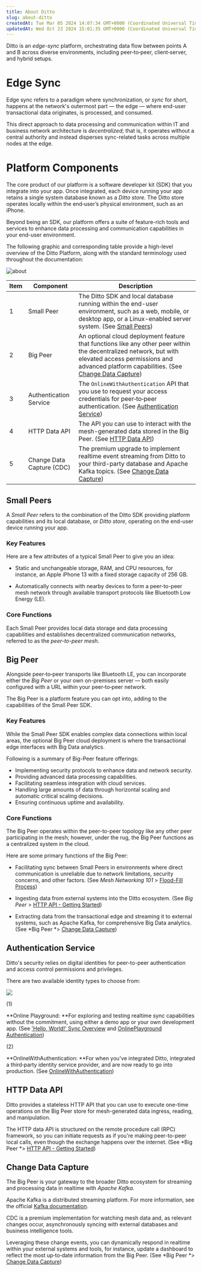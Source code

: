 ```yaml
---
title: About Ditto
slug: about-ditto
createdAt: Tue Mar 05 2024 14:07:34 GMT+0000 (Coordinated Universal Time)
updatedAt: Wed Oct 23 2024 15:01:35 GMT+0000 (Coordinated Universal Time)
---
```


Ditto is an *edge-sync* platform, orchestrating data flow between points A and B across diverse environments, including peer‑to‑peer, client‑server, and hybrid setups. 

# Edge Sync

Edge sync refers to a paradigm where synchronization, or *sync* for short, happens at the network's outermost part — the edge — where end-user transactional data originates, is processed, and consumed.

This direct approach to data processing and communication within IT and business network architecture is *decentralized*; that is, it operates without a central authority and instead disperses sync-related tasks across multiple nodes at the edge.

# Platform Components

The core product of our platform is a software developer kit (SDK) that you integrate into your app. Once integrated, each device running your app retains a single system database known as a *Ditto store*. The Ditto store operates locally within the end‑user’s physical environment, such as an iPhone. 

Beyond being an SDK, our platform offers a suite of feature-rich tools and services to enhance data processing and communication capabilities in your end-user environment.&#x20;

The following graphic and corresponding table provide a high-level overview of the Ditto Platform, along with the standard terminology used throughout the documentation:

![about](./about-diagram.png)

| **Item** | **Component**             | **Description**                                                                                                                                                                                                                                    |
|----------|---------------------------|----------------------------------------------------------------------------------------------------------------------------------------------------------------------------------------------------------------------------------------------------|
| 1        | Small Peer                | The Ditto SDK and local database running within the end-user environment, such as a web, mobile, or desktop app, or a Linux-enabled server system. (See [Small Peers](<../SDK v4_8/About Ditto.md#FvHdx>))                                         |
| 2        | Big Peer                  | An optional cloud deployment feature that functions like any other peer within the decentralized network, but with elevated access permissions and advanced platform capabilities. (See [Change Data Capture](<../SDK v4_8/About Ditto.md#mSRJ5>)) |
| 3        | Authentication Service    | The `OnlineWithAuthentication` API that you use to request your access credentials for peer‑to‑peer authentication. (See [Authentication Service](<../SDK v4_8/About Ditto.md#Oh_PL>))                                                             |
| 4        | HTTP Data API             | The API you can use to interact with the mesh-generated data stored in the Big Peer. (See [HTTP Data API](<../SDK v4_8/About Ditto.md#sjhJb>))                                                                                                     |
| 5        | Change Data Capture (CDC) | The premium upgrade to implement realtime event streaming from Ditto to your third-party database and Apache Kafka topics. (See [Change Data Capture](<../SDK v4_8/About Ditto.md#mSRJ5>))                                                         |

## Small Peers

A *Small Peer* refers to the combination of the Ditto SDK providing platform capabilities and its local database, or *Ditto store*, operating on the end-user device running your app.&#x20;

### Key Features&#x20;

Here are a few attributes of a typical Small Peer to give you an idea:

- Static and unchangeable storage, RAM, and CPU resources, for instance, an Apple iPhone 13 with a fixed storage capacity of 256 GB. 

- Automatically connects with nearby devices to form a peer-to-peer mesh network through available transport protocols like Bluetooth Low Energy (LE).

### Core Functions

Each Small Peer provides local data storage and data processing capabilities and establishes decentralized communication networks, referred to as the *peer-to-peer mesh*.

## Big Peer

Alongside peer‑to‑peer transports like Bluetooth LE, you can incorporate either the *Big Peer* or your own on-premises server — both easily configured with a URL within your peer‑to‑peer network.&#x20;

The Big Peer is a platform feature you can opt into, adding to the capabilities of the Small Peer SDK.

### Key Features

While the Small Peer SDK enables complex data connections within local areas, the optional Big Peer cloud deployment is where the transactional edge interfaces with Big Data analytics.

Following is a summary of Big-Peer feature offerings:

- Implementing security protocols to enhance data and network security.
- Providing advanced data processing capabilities.
- Facilitating seamless integration with cloud services.
- Handling large amounts of data through horizontal scaling and automatic critical scaling decisions.
- Ensuring continuous uptime and availability.

### Core Functions

The Big Peer operates within the peer-to-peer topology like any other peer participating in the mesh; however, under the rug, the Big Peer functions as a centralized system in the cloud.&#x20;

Here are some primary functions of the Big Peer:

- Facilitating sync between Small Peers in environments where direct communication is unreliable due to network limitations, security concerns, and other factors. (See *Mesh Networking 101* > [Flood-Fill Process](<../SDK v4_8/Mesh Networking 101.md#fPAqN>))

- Ingesting data from external systems into the Ditto ecosystem. (See *Big Peer* > [HTTP API - Getting Started](docId\:SsOEy7uCGTzAb4tKG3dK3))

- Extracting data from the transactional edge and streaming it to external systems, such as Apache Kafka, for comprehensive Big Data analytics. (See *Big Peer *> [Change Data Capture](docId\:HuXEu9EtfM7dqWjYJWmxT))

## Authentication Service

Ditto's security relies on digital identities for peer-to-peer authentication and access control permissions and privileges.&#x20;

There are two available identity types to choose from:

![](../../assets/eKRCoHSfrVVaLxJCENIHq_image.png)

(1)

**Online Playground: **For exploring and testing realtime sync capabilities without the commitment, using either a demo app or your own development app. (See ['Hello, World!' Sync Overview](docId\:h7hpkC46Zk_xijTASLiMc) and [OnlinePlayground Authentication](<../SDK v4_8/Cloud Authentication.md#PD2ak>))

(2)

**OnlineWithAuthentication: **For when you've integrated Ditto, integrated a third‑party identity service provider, and are now ready to go into production. (See [OnlineWithAuthentication](<../SDK v4_8/Cloud Authentication.md#DgLHk>))

## HTTP Data API

Ditto provides a stateless HTTP API that you can use to execute one-time operations on the Big Peer store for mesh-generated data ingress, reading, and manipulation.

The HTTP data API is structured on the remote procedure call (RPC) framework, so you can initiate requests as if you're making peer-to-peer local calls, even though the exchange happens over the internet. (See *Big Peer *> [HTTP API - Getting Started](docId\:SsOEy7uCGTzAb4tKG3dK3))

## Change Data Capture

The Big Peer is your gateway to the broader Ditto ecosystem for streaming and processing data in realtime with *Apache Kafka.*

Apache Kafka is a distributed streaming platform. For more information, see the official <a href="https://kafka.apache.org/documentation/" target="_blank">Kafka documentation</a>.

CDC is a premium implementation for watching mesh data and, as relevant changes occur, asynchronously syncing with external databases and business intelligence tools.&#x20;

Leveraging these change events, you can dynamically respond in realtime within your external systems and tools, for instance, update a dashboard to reflect the most up‑to‑date information from the Big Peer. (See *Big Peer *> [Change Data Capture](docId\:HuXEu9EtfM7dqWjYJWmxT))
